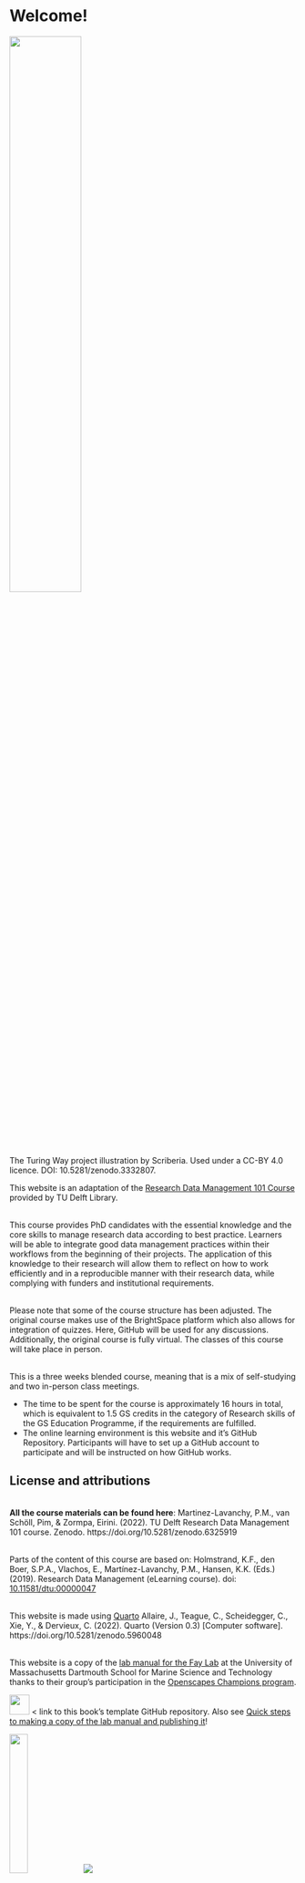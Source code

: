 # Welcome!

![](https://raw.githubusercontent.com/alan-turing-institute/the-turing-way/main/book/website/figures/banner-welcome.jpg){width="50%"}

The Turing Way project illustration by Scriberia. Used under a CC-BY 4.0 licence. DOI: 10.5281/zenodo.3332807.

This website is an adaptation of the [Research Data Management 101 Course](https://www.tudelft.nl/en/library/research-data-management/r/training-events/training-for-researchers/research-data-management-101) provided by TU Delft Library. 

<br>This course provides PhD candidates with the essential knowledge and the core skills to manage research data according to best practice. 
Learners will be able to integrate good data management practices within their workflows from the beginning of their projects. 
The application of this knowledge to their research will allow them to reflect on how to work efficiently and in a reproducible manner with their research data, while complying with funders and institutional requirements.

<br>Please note that some of the course structure has been adjusted. The original course makes use of the BrightSpace platform which also allows for integration of quizzes. Here, GitHub will be used for any discussions. Additionally, the original course is fully virtual. The classes of this course will take place in person. 

<br>This is a three weeks blended course, meaning that is a mix of self-studying and two in-person class meetings.

* The time to be spent for the course is approximately 16 hours in total, which is equivalent to 1.5 GS credits in the category of Research skills of the GS Education Programme, if the requirements are fulfilled.
* The online learning environment is this website and it's GitHub Repository. 
Participants will have to set up a GitHub account to participate and will be instructed on how GitHub works. 

## License and attributions

<br>**All the course materials can be found here**:
Martinez-Lavanchy, P.M., van Schöll, Pim, & Zormpa, Eirini. (2022). TU Delft Research Data Management 101 course. Zenodo. https://doi.org/10.5281/zenodo.6325919

<br>Parts of the content of this course are based on: 
Holmstrand, K.F., den Boer, S.P.A., Vlachos, E., Martínez-Lavanchy, P.M., Hansen, K.K. (Eds.) (2019). Research Data Management (eLearning course). doi: [10.11581/dtu:00000047](https://doi.org/10.11581/dtu:00000047)

<br>This website is made using [Quarto](https://quarto.org/)
Allaire, J., Teague, C., Scheidegger, C., Xie, Y., & Dervieux, C. (2022). Quarto (Version 0.3) [Computer software]. https://doi.org/10.5281/zenodo.5960048

<br> This website is a copy of the [lab manual for the Fay Lab](https://thefaylab.github.io/lab-manual/) at the University of Massachusetts Dartmouth School for Marine Science and Technology thanks to their group's participation in the [Openscapes Champions program](https://openscapes.org).

[![](https://github.githubassets.com/images/modules/logos_page/GitHub-Mark.png){fig-align="left" width="35px"}](https://github.com/thefaylab/lab-manual) \< link to this book's template GitHub repository. Also see [Quick steps to making a copy of the lab manual and publishing it](https://github.com/thefaylab/lab-manual/wiki/Quick-steps-to-making-a-copy-of-the-lab-manual-&-publishing-it)!

![](img/openscapes_hex_badge.png){width="25%"}
![](img/adventure.jpg)



------------------------------------------------------------------------

[![](img/creative_commons.png)](http://creativecommons.org/licenses/by/4.0/){fig-alt="Creative Commons License"}This webpage is licensed under a [Creative Commons Attribution 4.0 International License.](http://creativecommons.org/licenses/by/4.0/) and requires the attribution of the [lab manual for the Fay Lab](https://thefaylab.github.io/lab-manual/) and Martinez-Lavanchy, P.M., van Schöll, Pim, & Zormpa, Eirini. (2022, July 8). TU Delft Research Data Management 101 course. Zenodo. https://doi.org/10.5281/zenodo.6325919. 

